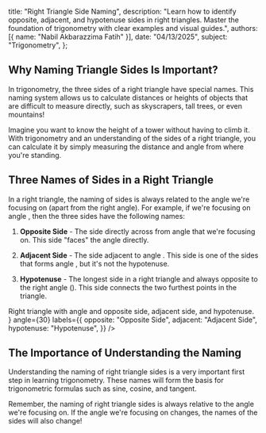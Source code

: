 
  title: "Right Triangle Side Naming",
  description: "Learn how to identify opposite, adjacent, and hypotenuse sides in right triangles. Master the foundation of trigonometry with clear examples and visual guides.",
  authors: [{ name: "Nabil Akbarazzima Fatih" }],
  date: "04/13/2025",
  subject: "Trigonometry",
};

## Why Naming Triangle Sides Is Important?

In trigonometry, the three sides of a right triangle have special names. This naming system allows us to calculate distances or heights of objects that are difficult to measure directly, such as skyscrapers, tall trees, or even mountains!

Imagine you want to know the height of a tower without having to climb it. With trigonometry and an understanding of the sides of a right triangle, you can calculate it by simply measuring the distance and angle from where you're standing.

## Three Names of Sides in a Right Triangle

In a right triangle, the naming of sides is always related to the angle we're focusing on (apart from the right angle). For example, if we're focusing on angle <InlineMath math="\theta" />, then the three sides have the following names:

1. **Opposite Side** - The side directly across from angle <InlineMath math="\theta" /> that we're focusing on. This side "faces" the angle directly.

2. **Adjacent Side** - The side adjacent to angle <InlineMath math="\theta" />. This side is one of the sides that forms angle <InlineMath math="\theta" />, but it's not the hypotenuse.

3. **Hypotenuse** - The longest side in a right triangle and always opposite to the right angle (<InlineMath math="90^\circ" />). This side connects the two furthest points in the triangle.

<div className="mt-4">
  <Triangle
    title="Right Triangle"
    description={
      <>
        Right triangle with angle <InlineMath math="\theta" /> and opposite
        side, adjacent side, and hypotenuse.
      </>
    }
    angle={30}
    labels={{
      opposite: "Opposite Side",
      adjacent: "Adjacent Side",
      hypotenuse: "Hypotenuse",
    }}
  />
</div>

## The Importance of Understanding the Naming

Understanding the naming of right triangle sides is a very important first step in learning trigonometry. These names will form the basis for trigonometric formulas such as sine, cosine, and tangent.

Remember, the naming of right triangle sides is always relative to the angle we're focusing on. If the angle we're focusing on changes, the names of the sides will also change!
